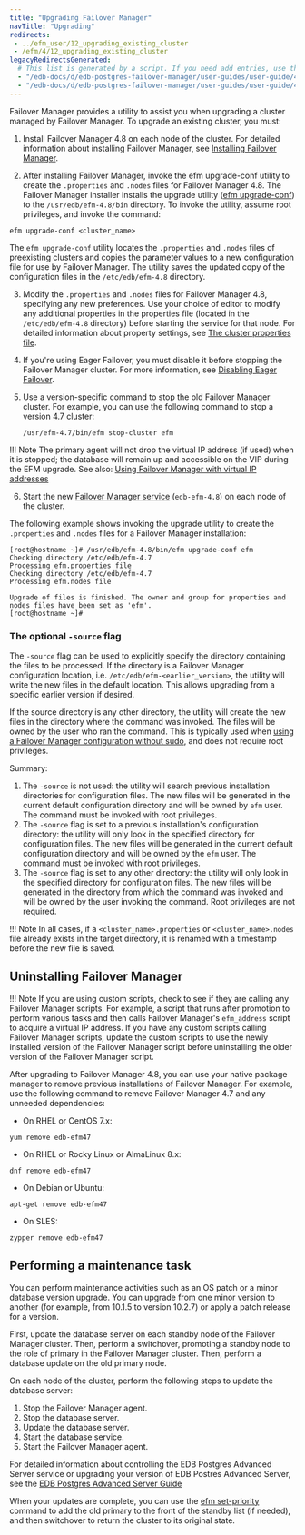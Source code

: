 ```yaml
---
title: "Upgrading Failover Manager"
navTitle: "Upgrading"
redirects:
 - ../efm_user/12_upgrading_existing_cluster
 - /efm/4/12_upgrading_existing_cluster
legacyRedirectsGenerated:
  # This list is generated by a script. If you need add entries, use the `legacyRedirects` key.
  - "/edb-docs/d/edb-postgres-failover-manager/user-guides/user-guide/4.0/upgrading_existing_cluster.html"
  - "/edb-docs/d/edb-postgres-failover-manager/user-guides/user-guide/4.1/upgrading_existing_cluster.html"
---
```


<div id="upgrading_existing_cluster" class="registered_link"></div>

Failover Manager provides a utility to assist you when upgrading a cluster managed by Failover Manager. To upgrade an existing cluster, you must:

1.  Install Failover Manager 4.8 on each node of the cluster. For detailed information about installing Failover Manager, see [Installing Failover Manager](installing).

2.  After installing Failover Manager, invoke the efm upgrade-conf utility to create the `.properties` and `.nodes` files for Failover Manager 4.8. The Failover Manager installer installs the upgrade utility ([efm upgrade-conf](07_using_efm_utility/#efm_upgrade_conf)) to the `/usr/edb/efm-4.8/bin` directory. To invoke the utility, assume root privileges, and invoke the command:

   ```shell
   efm upgrade-conf <cluster_name>
   ```

   The `efm upgrade-conf` utility locates the `.properties` and `.nodes` files of preexisting clusters and copies the parameter values to a new configuration file for use by Failover Manager. The utility saves the updated copy of the configuration files in the `/etc/edb/efm-4.8` directory.

3.  Modify the `.properties` and `.nodes` files for Failover Manager 4.8, specifying any new preferences. Use your choice of editor to modify any additional properties in the properties file (located in the `/etc/edb/efm-4.8` directory) before starting the service for that node. For detailed information about property settings, see [The cluster properties file](04_configuring_efm/01_cluster_properties/#cluster_properties).

4.  If you're using Eager Failover, you must disable it before stopping the Failover Manager cluster. For more information, see [Disabling Eager Failover](04_configuring_efm/06_configuring_for_eager_failover/#disabling-eager-failover).

5. Use a version-specific command to stop the old Failover Manager cluster. For example, you can use the following command to stop a version 4.7 cluster:

   ```shell
   /usr/efm-4.7/bin/efm stop-cluster efm
   ```
!!! Note
    The primary agent will not drop the virtual IP address (if used) when it is stopped; the database will remain up and accessible on the VIP during the EFM upgrade. See also: [Using Failover Manager with virtual IP addresses](04_configuring_efm/05_using_vip_addresses.mdx)

6. Start the new [Failover Manager service](08_controlling_efm_service/#controlling_efm_service) (`edb-efm-4.8`) on each node of the cluster.

The following example shows invoking the upgrade utility to create the `.properties` and `.nodes` files for a Failover Manager installation:

```text
[root@hostname ~]# /usr/edb/efm-4.8/bin/efm upgrade-conf efm
Checking directory /etc/edb/efm-4.7
Processing efm.properties file
Checking directory /etc/edb/efm-4.7
Processing efm.nodes file

Upgrade of files is finished. The owner and group for properties and nodes files have been set as 'efm'.
[root@hostname ~]#
```

### The optional `-source` flag


The `-source` flag can be used to explicitly specify the directory containing the files to be processed. If the directory is a Failover Manager configuration location, i.e. `/etc/edb/efm-<earlier_version>`, the utility will write the new files in the default location. This allows upgrading from a specific earlier version if desired.

If the source directory is any other directory, the utility will create the new files in the directory where the command was invoked. The files will be owned by the user who ran the command. This is typically used when [using a Failover Manager configuration without sudo](04_configuring_efm/04_extending_efm_permissions/#running_efm_without_sudo), and does not require root privileges.

Summary:
1.  The `-source` is not used: the utility will search previous installation directories for configuration files. The new files will be generated in the current default configuration directory and will be owned by `efm` user. The command must be invoked with root privileges.
2.  The `-source` flag is set to a previous installation's configuration directory: the utility will only look in the specified directory for configuration files. The new files will be generated in the current default configuration directory and will be owned by the `efm` user. The command must be invoked with root privileges.
3.  The `-source` flag is set to any other directory: the utility will only look in the specified directory for configuration files. The new files will be generated in the directory from which the command was invoked and will be owned by the user invoking the command. Root privileges are not required.

!!! Note
    In all cases, if a `<cluster_name>.properties` or `<cluster_name>.nodes` file already exists in the target directory, it is renamed with a timestamp before the new file is saved.

## Uninstalling Failover Manager

!!! Note
    If you are using custom scripts, check to see if they are calling any Failover Manager scripts. For example, a script that runs after promotion to perform various tasks and then calls Failover Manager's `efm_address` script to acquire a virtual IP address. If you have any custom scripts calling Failover Manager scripts, update the custom scripts to use the newly installed version of the Failover Manager script before uninstalling the older version of the Failover Manager script.

After upgrading to Failover Manager 4.8, you can use your native package manager to remove previous installations of Failover Manager. For example, use the following command to remove Failover Manager 4.7 and any unneeded dependencies:

-   On RHEL or CentOS 7.x:

```shell
yum remove edb-efm47
```

-   On RHEL or Rocky Linux or AlmaLinux 8.x:

```shell
dnf remove edb-efm47
```

-   On Debian or Ubuntu:

```shell
apt-get remove edb-efm47
```

-   On SLES:

```shell
zypper remove edb-efm47
```

## Performing a maintenance task

You can perform maintenance activities such as an OS patch or a minor database version upgrade. You can upgrade from one minor version to another (for example, from 10.1.5 to version 10.2.7) or apply a patch release for a version.

First, update the database server on each standby node of the Failover Manager cluster. Then, perform a switchover, promoting a standby node to the role of primary in the Failover Manager cluster. Then, perform a database update on the old primary node.

On each node of the cluster, perform the following steps to update the database server:

1.  Stop the Failover Manager agent.
2.  Stop the database server.
3.  Update the database server.
4.  Start the database service.
5.  Start the Failover Manager agent.

For detailed information about controlling the EDB Postgres Advanced Server service or upgrading your version of EDB Postres Advanced Server, see the [EDB Postgres Advanced Server Guide](/epas/latest/)

When your updates are complete, you can use the [efm set-priority](07_using_efm_utility/#efm_set_priority) command to add the old primary to the front of the standby list (if needed), and then switchover to return the cluster to its original state.

